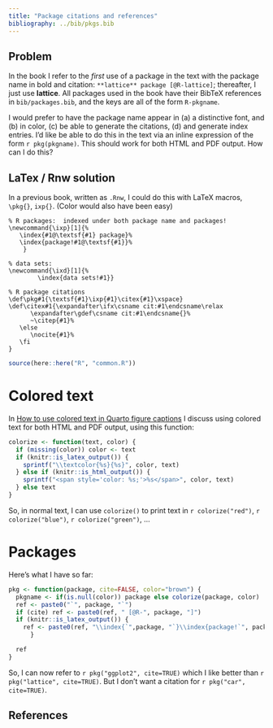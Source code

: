 ```yaml
---
title: "Package citations and references"
bibliography: ../bib/pkgs.bib
---
```


<!-- bibliography: "`r here::here("bib", "pkgs.bib")`" -->


## Problem

In the book I refer to the _first_ use of a package in the text with the package name in bold and
citation: `**lattice** package [@R-lattice]`; thereafter, I just use **lattice**.
All packages used in the book have their BibTeX references
in `bib/packages.bib`, and the keys are all of the form `R-pkgname`.

I would prefer to have the package name appear in (a) a distinctive font, and (b) in color, 
(c) be able to generate the citations, (d) and generate index entries.
I'd like be able to do this in the text via an inline expression of the form `r pkg(pkgname)`.
This should work for both HTML and PDF output. How can I do this?

## LaTex / Rnw solution
In a previous book, written as `.Rnw`, I could do this with LaTeX macros, `\pkg{}`, `ixp{}`.
(Color would also have been easy)

```
% R packages:  indexed under both package name and packages!
\newcommand{\ixp}[1]{%
   \index{#1@\textsf{#1} package}%
   \index{package!#1@\textsf{#1}}%
	}

% data sets: 
\newcommand{\ixd}[1]{%
        \index{data sets!#1}}

% R package citations
\def\pkg#1{\textsf{#1}\ixp{#1}\citex{#1}\xspace}
\def\citex#1{\expandafter\ifx\csname cit:#1\endcsname\relax
      \expandafter\gdef\csname cit:#1\endcsname{}%
      ~\citep{#1}%
   \else
      \nocite{#1}%
   \fi
}
```

```r
source(here::here("R", "common.R"))
```

# Colored text

In [How to use colored text in Quarto figure captions](https://raw.githubusercontent.com/friendly/Vis-MLM-book/refs/heads/master/test/caption-colors.html)
I discuss using colored text for both HTML and PDF output, using this function:


```r
colorize <- function(text, color) {
  if (missing(color)) color <- text
  if (knitr::is_latex_output()) {
    sprintf("\\textcolor{%s}{%s}", color, text)
  } else if (knitr::is_html_output()) {
    sprintf("<span style='color: %s;'>%s</span>", color, text)
  } else text
}

```

So, in normal text, I can use `colorize()` to
print text in `r colorize("red")`, `r colorize("blue")`, `r colorize("green")`, ... 

# Packages

Here's what I have so far:

```r
pkg <- function(package, cite=FALSE, color="brown") {
  pkgname <- if(is.null(color)) package else colorize(package, color)
  ref <- paste0("`", package, "`")
  if (cite) ref <- paste0(ref, " [@R-", package, "]")
  if (knitr::is_latex_output()) {
    ref <- paste0(ref, "\\index{`",package, "`}\\index{package!`", package, "`}")
      }

  ref
}
```

So, I can now refer to `r pkg("ggplot2", cite=TRUE)` which I like better than `r pkg("lattice", cite=TRUE)`.
But I don't want a citation for `r pkg("car", cite=TRUE)`.

## References




